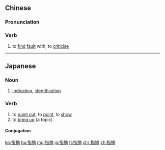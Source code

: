 ==Chinese==
{{zh-forms}}

===Pronunciation===
{{zh-pron
|m=zhǐzhāi
|c=zi2 zaak6
|h=pfs=chṳ́-chak
|mn=qz:chí-tiak/tw,xm,zz:chí-tek
|cat=v
}}

===Verb===
{{zh-verb}}

# to [[find]] [[fault]] with; to [[criticise]]

----

==Japanese==
{{ja-kanjitab|し|てき|yomi=o}}

===Noun===
{{ja-noun|してき}}

# [[indication]], [[identification]]

===Verb===
{{ja-verb-suru|してき}}

# to [[point out]], to [[point]], to [[show]]
# to [[bring up]] (a topic)

====Conjugation====
{{ja-suru|してき}}

[[ko:指摘]]
[[hu:指摘]]
[[mg:指摘]]
[[ja:指摘]]
[[fi:指摘]]
[[chr:指摘]]
[[zh:指摘]]